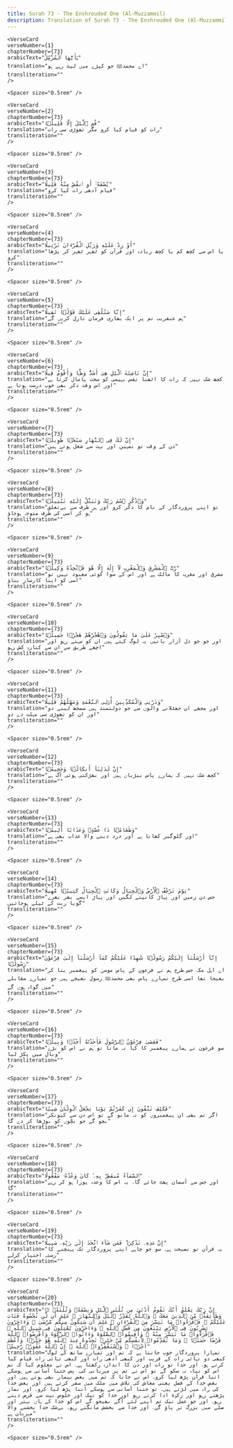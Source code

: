 ```yaml
---
title: Surah 73 - The Enshrouded One (Al-Muzzammil)  
description: Translation of Surah 73 - The Enshrouded One (Al-Muzzammil) in Urdu
---
```







    <VerseCard 
    verseNumber={1}
    chapterNumber={73}
    arabicText="يَٰٓأَيُّهَا ٱلْمُزَّمِّلُ"
    translation="اے محمدﷺ جو کپڑے میں لپٹ رہے ہو"
    transliteration=""
    />

    <Spacer size="0.5rem" />
                
    <VerseCard 
    verseNumber={2}
    chapterNumber={73}
    arabicText="قُمِ ٱلَّيْلَ إِلَّا قَلِيلًۭا"
    translation="رات کو قیام کیا کرو مگر تھوڑی سی رات"
    transliteration=""
    />

    <Spacer size="0.5rem" />
                
    <VerseCard 
    verseNumber={3}
    chapterNumber={73}
    arabicText="نِّصْفَهُۥٓ أَوِ ٱنقُصْ مِنْهُ قَلِيلًا"
    translation="قیام آدھی رات کیا کرو"
    transliteration=""
    />

    <Spacer size="0.5rem" />
                
    <VerseCard 
    verseNumber={4}
    chapterNumber={73}
    arabicText="أَوْ زِدْ عَلَيْهِ وَرَتِّلِ ٱلْقُرْءَانَ تَرْتِيلًا"
    translation="یا اس سے کچھ کم یا کچھ زیادہ اور قرآن کو ٹھہر ٹھہر کر پڑھا کرو"
    transliteration=""
    />

    <Spacer size="0.5rem" />
                
    <VerseCard 
    verseNumber={5}
    chapterNumber={73}
    arabicText="إِنَّا سَنُلْقِى عَلَيْكَ قَوْلًۭا ثَقِيلًا"
    translation="ہم عنقریب تم پر ایک بھاری فرمان نازل کریں گے"
    transliteration=""
    />

    <Spacer size="0.5rem" />
                
    <VerseCard 
    verseNumber={6}
    chapterNumber={73}
    arabicText="إِنَّ نَاشِئَةَ ٱلَّيْلِ هِىَ أَشَدُّ وَطْـًۭٔا وَأَقْوَمُ قِيلًا"
    translation="کچھ شک نہیں کہ رات کا اٹھنا نفس بہیمی کو سخت پامال کرتا ہے اور اس وقت ذکر بھی خوب درست ہوتا ہے"
    transliteration=""
    />

    <Spacer size="0.5rem" />
                
    <VerseCard 
    verseNumber={7}
    chapterNumber={73}
    arabicText="إِنَّ لَكَ فِى ٱلنَّهَارِ سَبْحًۭا طَوِيلًۭا"
    translation="دن کے وقت تو تمہیں اور بہت سے شغل ہوتے ہیں"
    transliteration=""
    />

    <Spacer size="0.5rem" />
                
    <VerseCard 
    verseNumber={8}
    chapterNumber={73}
    arabicText="وَٱذْكُرِ ٱسْمَ رَبِّكَ وَتَبَتَّلْ إِلَيْهِ تَبْتِيلًۭا"
    translation="تو اپنے پروردگار کے نام کا ذکر کرو اور ہر طرف سے بےتعلق ہو کر اسی کی طرف متوجہ ہوجاؤ"
    transliteration=""
    />

    <Spacer size="0.5rem" />
                
    <VerseCard 
    verseNumber={9}
    chapterNumber={73}
    arabicText="رَّبُّ ٱلْمَشْرِقِ وَٱلْمَغْرِبِ لَآ إِلَٰهَ إِلَّا هُوَ فَٱتَّخِذْهُ وَكِيلًۭا"
    translation="مشرق اور مغرب کا مالک ہے اور اس کے سوا کوئی معبود نہیں تو اسی کو اپنا کارساز بناؤ"
    transliteration=""
    />

    <Spacer size="0.5rem" />
                
    <VerseCard 
    verseNumber={10}
    chapterNumber={73}
    arabicText="وَٱصْبِرْ عَلَىٰ مَا يَقُولُونَ وَٱهْجُرْهُمْ هَجْرًۭا جَمِيلًۭا"
    translation="اور جو جو دل آزار باتیں یہ لوگ کہتے ہیں ان کو سہتے رہو اور اچھے طریق سے ان سے کنارہ کش رہو"
    transliteration=""
    />

    <Spacer size="0.5rem" />
                
    <VerseCard 
    verseNumber={11}
    chapterNumber={73}
    arabicText="وَذَرْنِى وَٱلْمُكَذِّبِينَ أُو۟لِى ٱلنَّعْمَةِ وَمَهِّلْهُمْ قَلِيلًا"
    translation="اور مجھے ان جھٹلانے والوں سے جو دولتمند ہیں سمجھ لینے دو اور ان کو تھوڑی سی مہلت دے دو"
    transliteration=""
    />

    <Spacer size="0.5rem" />
                
    <VerseCard 
    verseNumber={12}
    chapterNumber={73}
    arabicText="إِنَّ لَدَيْنَآ أَنكَالًۭا وَجَحِيمًۭا"
    translation="کچھ شک نہیں کہ ہمارے پاس بیڑیاں ہیں اور بھڑکتی ہوئی آگ ہے"
    transliteration=""
    />

    <Spacer size="0.5rem" />
                
    <VerseCard 
    verseNumber={13}
    chapterNumber={73}
    arabicText="وَطَعَامًۭا ذَا غُصَّةٍۢ وَعَذَابًا أَلِيمًۭا"
    translation="اور گلوگیر کھانا ہے اور درد دینے والا عذاب بھی ہے"
    transliteration=""
    />

    <Spacer size="0.5rem" />
                
    <VerseCard 
    verseNumber={14}
    chapterNumber={73}
    arabicText="يَوْمَ تَرْجُفُ ٱلْأَرْضُ وَٱلْجِبَالُ وَكَانَتِ ٱلْجِبَالُ كَثِيبًۭا مَّهِيلًا"
    translation="جس دن زمین اور پہاڑ کانپنے لگیں اور پہاڑ ایسے بھر بھرے گویا ریت کے ٹیلے ہوجائیں"
    transliteration=""
    />

    <Spacer size="0.5rem" />
                
    <VerseCard 
    verseNumber={15}
    chapterNumber={73}
    arabicText="إِنَّآ أَرْسَلْنَآ إِلَيْكُمْ رَسُولًۭا شَٰهِدًا عَلَيْكُمْ كَمَآ أَرْسَلْنَآ إِلَىٰ فِرْعَوْنَ رَسُولًۭا"
    translation="اے اہل مکہ جس طرح ہم نے فرعون کے پاس موسیٰ کو پیغمبر بنا کر بھیجا تھا اسی طرح تمہارے پاس بھی محمدﷺ رسول بھیجے ہیں جو تمہارے مقابلے میں گواہ ہوں گے"
    transliteration=""
    />

    <Spacer size="0.5rem" />
                
    <VerseCard 
    verseNumber={16}
    chapterNumber={73}
    arabicText="فَعَصَىٰ فِرْعَوْنُ ٱلرَّسُولَ فَأَخَذْنَٰهُ أَخْذًۭا وَبِيلًۭا"
    translation="سو فرعون نے ہمارے پیغمبر کا کہا نہ مانا تو ہم نے اس کو بڑے وبال میں پکڑ لیا"
    transliteration=""
    />

    <Spacer size="0.5rem" />
                
    <VerseCard 
    verseNumber={17}
    chapterNumber={73}
    arabicText="فَكَيْفَ تَتَّقُونَ إِن كَفَرْتُمْ يَوْمًۭا يَجْعَلُ ٱلْوِلْدَٰنَ شِيبًا"
    translation="اگر تم بھی ان پیغمبروں کو نہ مانو گے تو اس دن سے کیونکر بچو گے جو بچّوں کو بوڑھا کر دے گا"
    transliteration=""
    />

    <Spacer size="0.5rem" />
                
    <VerseCard 
    verseNumber={18}
    chapterNumber={73}
    arabicText="ٱلسَّمَآءُ مُنفَطِرٌۢ بِهِۦ ۚ كَانَ وَعْدُهُۥ مَفْعُولًا"
    translation="اور جس سے آسمان پھٹ جائے گا۔ یہ اس کا وعدہ پورا ہو کر رہے گا"
    transliteration=""
    />

    <Spacer size="0.5rem" />
                
    <VerseCard 
    verseNumber={19}
    chapterNumber={73}
    arabicText="إِنَّ هَٰذِهِۦ تَذْكِرَةٌۭ ۖ فَمَن شَآءَ ٱتَّخَذَ إِلَىٰ رَبِّهِۦ سَبِيلًا"
    translation="یہ قرآن تو نصیحت ہے۔ سو جو چاہے اپنے پروردگار تک پہنچنے کا رستہ اختیار کرلے"
    transliteration=""
    />

    <Spacer size="0.5rem" />
                
    <VerseCard 
    verseNumber={20}
    chapterNumber={73}
    arabicText="۞ إِنَّ رَبَّكَ يَعْلَمُ أَنَّكَ تَقُومُ أَدْنَىٰ مِن ثُلُثَىِ ٱلَّيْلِ وَنِصْفَهُۥ وَثُلُثَهُۥ وَطَآئِفَةٌۭ مِّنَ ٱلَّذِينَ مَعَكَ ۚ وَٱللَّهُ يُقَدِّرُ ٱلَّيْلَ وَٱلنَّهَارَ ۚ عَلِمَ أَن لَّن تُحْصُوهُ فَتَابَ عَلَيْكُمْ ۖ فَٱقْرَءُوا۟ مَا تَيَسَّرَ مِنَ ٱلْقُرْءَانِ ۚ عَلِمَ أَن سَيَكُونُ مِنكُم مَّرْضَىٰ ۙ وَءَاخَرُونَ يَضْرِبُونَ فِى ٱلْأَرْضِ يَبْتَغُونَ مِن فَضْلِ ٱللَّهِ ۙ وَءَاخَرُونَ يُقَٰتِلُونَ فِى سَبِيلِ ٱللَّهِ ۖ فَٱقْرَءُوا۟ مَا تَيَسَّرَ مِنْهُ ۚ وَأَقِيمُوا۟ ٱلصَّلَوٰةَ وَءَاتُوا۟ ٱلزَّكَوٰةَ وَأَقْرِضُوا۟ ٱللَّهَ قَرْضًا حَسَنًۭا ۚ وَمَا تُقَدِّمُوا۟ لِأَنفُسِكُم مِّنْ خَيْرٍۢ تَجِدُوهُ عِندَ ٱللَّهِ هُوَ خَيْرًۭا وَأَعْظَمَ أَجْرًۭا ۚ وَٱسْتَغْفِرُوا۟ ٱللَّهَ ۖ إِنَّ ٱللَّهَ غَفُورٌۭ رَّحِيمٌۢ"
    translation="تمہارا پروردگار خوب جانتا ہے کہ تم اور تمہارے ساتھ کے لوگ کبھی دو تہائی رات کے قریب اور کبھی آدھی رات اور کبھی تہائی رات قیام کیا کرتے ہو۔ اور خدا تو رات اور دن کا اندازہ رکھتا ہے۔ اس نے معلوم کیا کہ تم اس کو نباہ نہ سکو گے تو اس نے تم پر مہربانی کی۔ پس جتنا آسانی سے ہوسکے اتنا قرآن پڑھ لیا کرو۔ اس نے جانا کہ تم میں بعض بیمار بھی ہوتے ہیں اور بعض خدا کے فضل یعنی معاش کی تلاش میں ملک میں سفر کرتے ہیں اور بعض خدا کی راہ میں لڑتے ہیں۔ تو جتنا آسانی سے ہوسکے اتنا پڑھ لیا کرو۔ اور نماز پڑھتے رہو اور زکوٰة ادا کرتے رہو اور خدا کو نیک اور خلوص نیت سے قرض دیتے رہو۔ اور جو عمل نیک تم اپنے لئے آگے بھیجو گے اس کو خدا کے ہاں بہتر اور صلے میں بزرگ تر پاؤ گے۔ اور خدا سے بخشش مانگتے رہو۔ بےشک خدا بخشنے والا مہربان ہے"
    transliteration=""
    />

    <Spacer size="0.5rem" />
                